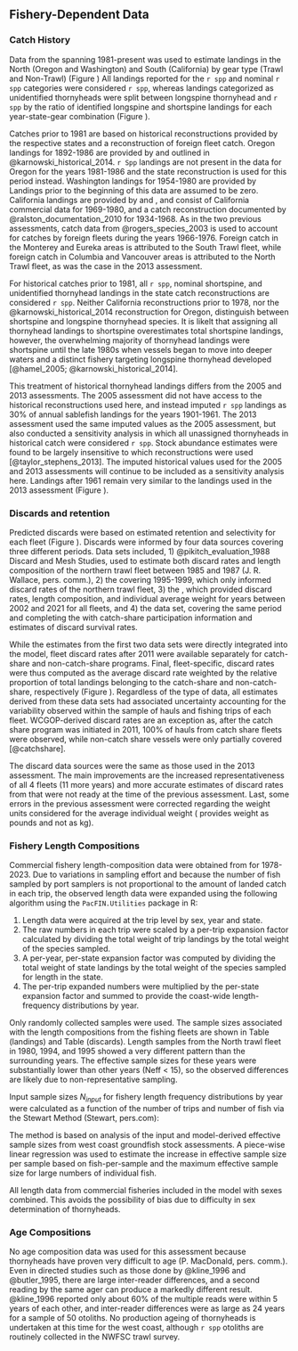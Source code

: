 ## Fishery-Dependent Data

### Catch History 
Data from the \Gls{pacfin} spanning 1981-present was used to estimate landings in the North (Oregon and Washington) and South (California) by gear type (Trawl and Non-Trawl) (Figure \ref{fig:catch_hist}) All landings reported for the `r spp` and nominal `r spp` categories were considered `r spp`, whereas landings categorized as unidentified thornyheads were split between longspine thornyhead and `r spp` by the ratio of identified longspine and shortspine landings for each year-state-gear combination (Figure \ref{fig:thornyhead-ratio}).

Catches prior to 1981 are based on historical reconstructions provided by the respective states and a reconstruction of foreign fleet catch. Oregon landings for 1892-1986 are provided by \gls{odfw} and outlined in @karnowski_historical_2014. `r Spp` landings are not present in the \gls{pacfin} data for Oregon for the years 1981-1986 and the state reconstruction is used for this period instead. Washington landings for 1954-1980 are provided by \gls{wdfw} Landings prior to the beginning of this data are assumed to be zero. California landings are provided by \gls{cdfw} and \gls{swfsc}, and consist of California commercial data for 1969-1980, and a catch reconstruction documented by @ralston_documentation_2010 for 1934-1968. As in the two previous assessments, catch data from @rogers_species_2003 is used to account for catches by foreign fleets during the years 1966-1976. Foreign catch in the Monterey and Eureka \gls{inpfc} areas is attributed to the South Trawl fleet, while foreign catch in Columbia and Vancouver areas is attributed to the North Trawl fleet, as was the case in the 2013 assessment.

For historical catches prior to 1981, all `r spp`, nominal shortspine, and unidentified thornyhead landings in the state catch reconstructions are considered `r spp`. Neither California reconstructions prior to 1978, nor the @karnowski_historical_2014 reconstruction for Oregon, distinguish between shortspine and longspine thornyhead species. It is likelt that assigning all thornyhead landings to shortspine overestimates total shortspine landings, however, the overwhelming majority of thornyhead landings were shortspine until the late 1980s when vessels began to move into deeper waters and a distinct fishery targeting longspine thornyhead developed [@hamel_2005; @karnowski_historical_2014]. 

This treatment of historical thornyhead landings differs from the 2005 and 2013 assessments. The 2005 assessment did not have access to the historical reconstructions used here, and instead imputed `r spp` landings as 30% of annual sablefish landings for the years 1901-1961. The 2013 assessment used the same imputed values as the 2005 assessment, but also conducted a sensitivity analysis in which all unassigned thornyheads in historical catch were considered `r spp`. Stock abundance estimates were found to be largely insensitive to which reconstructions were used [@taylor_stephens_2013]. The imputed historical values used for the 2005 and 2013 assessments will continue to be included as a sensitivity analysis here. Landings after 1961 remain very similar to the landings used in the 2013 assessment (Figure \ref{fig:catch_hist}). 


### Discards and retention
Predicted discards were based on estimated retention and selectivity for each fleet (Figure \ref{fig:disc_hist}). Discards were informed by four data sources covering three different periods. Data sets included, 1) @pikitch_evaluation_1988 Discard and Mesh Studies, used to estimate both discard rates and length composition of the northern trawl fleet between 1985 and 1987 (J. R. Wallace, pers. comm.), 2) the \gls{edcp} covering 1995-1999, which only informed discard rates of the northern trawl fleet, 3) the \gls{wcgop}, which provided discard rates, length composition, and individual average weight for years between 2002 and 2021 for all fleets, and 4) the \gls{gemm} data set, covering the same period and completing the \gls{wcgop} with catch-share participation information and estimates of discard survival rates.

While the estimates from the first two data sets were directly integrated into the model, fleet discard rates after 2011 were available separately for catch-share and non-catch-share programs. Final, fleet-specific, discard rates were thus computed as the average \gls{wcgop} discard rate weighted by the relative proportion of total landings belonging to the catch-share and non-catch-share, respectively (Figure \ref{fig:disc_rates_WCGOP}). Regardless of the type of data, all estimates derived from these data sets had associated uncertainty accounting for the variability observed within the sample of hauls and fishing trips of each fleet. WCGOP-derived discard rates are an exception as, after the catch share program was initiated in 2011, 100% of hauls from catch share fleets were observed, while non-catch share vessels were only partially covered [@catchshare].

The discard data sources were the same as those used in the 2013 assessment. The main improvements are the increased representativeness of all 4 fleets (11 more years) and more accurate estimates of discard rates from \gls{edcp} that were not ready at the time of the previous assessment. Last, some errors in the previous assessment were corrected regarding the weight units considered for the average individual weight (\gls{wcgop} provides weight as pounds and not as kg).

### Fishery Length Compositions 
Commercial fishery length-composition data were obtained from \gls{pacfin} for 1978-2023. Due to variations in sampling effort and because the number of fish sampled by port samplers is not proportional to the amount of landed catch in each trip, the observed length data were expanded using the following algorithm using the `PacFIN.Utilities` package in R:

1. Length data were acquired at the trip level by sex, year and state.
2. The raw numbers in each trip were scaled by a per-trip expansion factor calculated by dividing the total weight of trip landings by the total weight of the species sampled. 
3. A per-year, per-state expansion factor was computed by dividing the total weight of state landings by the total weight of the species sampled for length in the state. 
4. The per-trip expanded numbers were multiplied by the per-state expansion factor and summed to provide the coast-wide length-frequency distributions by year.

Only randomly collected samples were used. The sample sizes associated with the length compositions from the fishing fleets are shown in Table \ref{tab:lensamp} (landings) and Table \ref{tab:disclensamp} (discards). Length samples from the North trawl fleet in 1980, 1994, and 1995 showed a very different pattern than the surrounding years. The effective sample sizes for these years were substantially lower than other years (Neff < 15), so the observed differences are likely due to non-representative sampling.

Input sample sizes ${N_{input}}$ for fishery length frequency distributions by year were calculated as a function of the number of trips and number of fish via the Stewart Method (Stewart, pers.com): 

\begin{align*}{N_{input} = N_{trips} + 0.138N_{fish}}\qquad\text{ when }\frac{N_{fish}}{N_{trips}}<44 \\
{N_{input} = 7.06N_{trips}}\qquad\qquad\qquad\text{ when }\frac{N_{fish}}{N_{trips}}\ge 44 \end{align*}

The method is based on analysis of the input and model-derived effective sample sizes from west coast groundfish stock assessments. A piece-wise linear regression was used to estimate the increase in effective sample size per sample based on fish-per-sample and the maximum effective sample size for large numbers of individual fish.

All length data from commercial fisheries included in the model with sexes combined. This avoids the possibility of bias due to difficulty in sex determination of thornyheads.

### Age Compositions 
No age composition data was used for this assessment because thornyheads have proven very difficult to age (P. MacDonald, pers. comm.).  Even in directed studies such as those done by @kline_1996 and @butler_1995, there are large inter-reader differences, and a second reading by the same ager can produce a markedly different result. @kline_1996 reported only about 60% of the multiple reads were within 5 years of each other, and inter-reader differences were as large as 24 years for a sample of 50 otoliths. No production ageing of thornyheads is undertaken at this time for the west coast, although `r spp` otoliths are routinely collected in the NWFSC trawl survey.